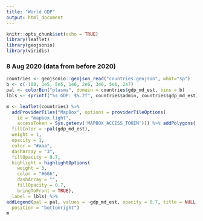```yaml
---
title: "World GDP"
output: html_document
---
```


```r
knitr::opts_chunk$set(echo = TRUE)
library(leaflet)
library(geojsonio)
library(viridis)
```

### 8 Aug 2020 (data from before 2020)


```r
countries <- geojsonio::geojson_read("countries.geojson", what="sp")
b <- c(-100, 1e5, 5e5, 1e6, 2e6, 3e6, 5e6, 2e7)
pal <- colorBin("plasma", domain = countries$gdp_md_est, bins = b)
lbls <- sprintf("%s GDP: $%.2f", countries$admin, countries$gdp_md_est)

m <- leaflet(countries) %>%
  addProviderTiles("MapBox", options = providerTileOptions(
    id = "mapbox.light",
    accessToken = Sys.getenv('MAPBOX_ACCESS_TOKEN'))) %>% addPolygons(
  fillColor = ~pal(gdp_md_est),
  weight = 1,
  opacity = 1,
  color = "#aaa",
  dashArray = "3",
  fillOpacity = 0.7,
  highlight = highlightOptions(
    weight = 3,
    color = "#666",
    dashArray = "",
    fillOpacity = 0.7,
    bringToFront = TRUE),
  label = lbls) %>% 
addLegend(pal = pal, values = ~gdp_md_est, opacity = 0.7, title = NULL,
  position = "bottomright")
m
```
